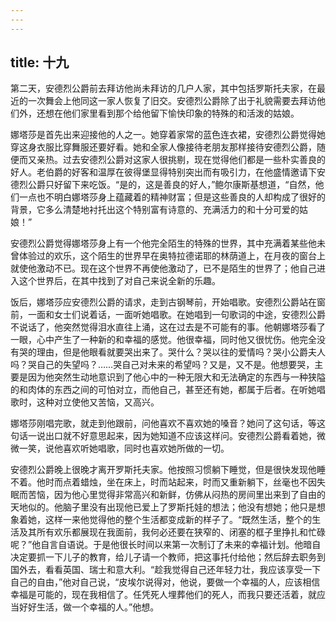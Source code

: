 ```yaml
---
---
---
```

title: 十九
---




第二天，安德烈公爵前去拜访他尚未拜访的几户人家，其中包括罗斯托夫家，在最近的一次舞会上他同这一家人恢复了旧交。安德烈公爵除了出于礼貌需要去拜访他们外，还想在他们家里看到那个给他留下愉快印象的特殊的和活泼的姑娘。

娜塔莎是首先出来迎接他的人之一。她穿着家常的蓝色连衣裙，安德烈公爵觉得她穿这身衣服比穿舞服还要好看。她和全家人像接待老朋友那样接待安德烈公爵，随便而又亲热。过去安德烈公爵对这家人很挑剔，现在觉得他们都是一些朴实善良的好人。老伯爵的好客和温厚在彼得堡显得特别突出而有吸引力，在他盛情邀请下安德烈公爵只好留下来吃饭。“是的，这是善良的好人，”鲍尔康斯基想道，“自然，他们一点也不明白娜塔莎身上蕴藏着的精神财富；但是这些善良的人却构成了很好的背景，它多么清楚地衬托出这个特别富有诗意的、充满活力的和十分可爱的姑娘！”

安德烈公爵觉得娜塔莎身上有一个他完全陌生的特殊的世界，其中充满着某些他未曾体验过的欢乐，这个陌生的世界早在奥特拉德诺耶的林荫道上，在月夜的窗台上就使他激动不已。现在这个世界不再使他激动了，已不是陌生的世界了；他自己进入这个世界后，在其中找到了对自己来说全新的乐趣。

饭后，娜塔莎应安德烈公爵的请求，走到古钢琴前，开始唱歌。安德烈公爵站在窗前，一面和女士们说着话，一面听她唱歌。在她唱到一句歌词的中途，安德烈公爵不说话了，他突然觉得泪水直往上涌，这在过去是不可能有的事。他朝娜塔莎看了一眼，心中产生了一种新的和幸福的感觉。他很幸福，同时他又很忧伤。他完全没有哭的理由，但是他眼看就要哭出来了。哭什么？哭以往的爱情吗？哭小公爵夫人吗？哭自己的失望吗？……哭自己对未来的希望吗？又是，又不是。他想要哭，主要是因为他突然生动地意识到了他心中的一种无限大和无法确定的东西与一种狭隘的和肉体的东西之间的可怕对立，而他自己，甚至还有她，都属于后者。在听她唱歌时，这种对立使他又苦恼，又高兴。

娜塔莎刚唱完歌，就走到他跟前，问他喜欢不喜欢她的嗓音？她问了这句话，等这句话一说出口就不好意思起来，因为她知道不应该这样问。安德烈公爵看着她，微微一笑，说他喜欢听她唱歌，同时也喜欢她所做的一切。

安德烈公爵晚上很晚才离开罗斯托夫家。他按照习惯躺下睡觉，但是很快发现他睡不着。他时而点着蜡烛，坐在床上，时而站起来，时而又重新躺下，丝毫也不因失眠而苦恼，因为他心里觉得非常高兴和新鲜，仿佛从闷热的房间里出来到了自由的天地似的。他脑子里没有出现他已爱上了罗斯托娃的想法；他没有想她；他只是想象着她，这样一来他觉得他的整个生活都变成新的样子了。“既然生活，整个的生活及其所有欢乐都展现在我面前，我何必还要在狭窄的、闭塞的框子里挣扎和忙碌呢？”他自言自语说。于是他很长时间以来第一次制订了未来的幸福计划。他暗自决定要抓一下儿子的教育，给儿子请一个教师，把这事托付给他；然后辞去职务到国外去，看看英国、瑞士和意大利。“趁我觉得自己还年轻力壮，我应该享受一下自己的自由，”他对自己说，“皮埃尔说得对，他说，要做一个幸福的人，应该相信幸福是可能的，现在我相信了。任凭死人埋葬他们的死人，而我只要还活着，就应当好好生活，做一个幸福的人。”他想。